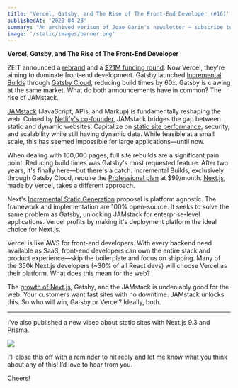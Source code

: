 ```yaml
---
title: 'Vercel, Gatsby, and The Rise of The Front-End Developer (#16)'
publishedAt: '2020-04-23'
summary: "An archived verison of Joao Garin's newsletter – subscribe to get early access."
image: '/static/images/banner.png'
---
```


**Vercel, Gatsby, and The Rise of The Front-End Developer**

ZEIT announced a [rebrand](https://vercel.com/blog/zeit-is-now-vercel) and a [$21M funding round](https://www.businessinsider.com/vercel-zeit-pitch-deck-21-million-accel-github-ceo-2020-4?IR=T). Now Vercel, they're aiming to dominate front-end development. Gatsby launched [Incremental Builds](https://www.gatsbyjs.org/blog/2020-04-22-announcing-incremental-builds/) through [Gatsby Cloud](https://www.gatsbyjs.com/), reducing build times by 60x. Gatsby is clawing at the same market. What do both announcements have in common? The rise of JAMstack.

[JAMstack](https://jamstack.org/) (JavaScript, APIs, and Markup) is fundamentally reshaping the web. Coined by [Netlify's co-founder](https://en.wikipedia.org/wiki/Netlify#JAMstack), JAMstack bridges the gap between static and dynamic websites. Capitalize on [static site performance](https://joaogarin.com/blog/next-prisma), security, and scalability while still having dynamic data. While feasible at a small scale, this has seemed impossible for large applications––until now.

When dealing with 100,000 pages, full site rebuilds are a significant pain point. Reducing build times was Gatsby's most requested feature. After two years, it's finally here––but there's a catch. Incremental Builds, exclusively through Gatsby Cloud, require the [Professional plan](https://www.gatsbyjs.com/pricing/) at $99/month. [Next.js](https://nextjs.org/), made by Vercel, takes a different approach.

Next's [Incremental Static Generation](https://github.com/zeit/next.js/discussions/11552) proposal is platform agnostic. The framework and implementation are 100% open-source. It seeks to solve the same problem as Gatsby, unlocking JAMstack for enterprise-level applications. Vercel profits by making it's deployment platform the ideal choice for Next.js.

Vercel is like AWS for front-end developers. With every backend need available as SaaS, front-end developers can own the entire stack and product experience––skip the boilerplate and focus on shipping. Many of the 350k Next.js developers (~30% of all React devs) will choose Vercel as their platform. What does this mean for the web?

The [growth of Next.js](https://masteringnextjs.com/learn-next-js), Gatsby, and the JAMstack is undeniably good for the web. Your customers want fast sites with no downtime. JAMstack unlocks this. So who will win, Gatsby or Vercel? Ideally, both.

---

I've also published a new video about static sites with Next.js 9.3 and Prisma.

[![](https://i.imgur.com/9uDpdO4.png)](https://www.youtube.com/watch?v=wk-dUsLUADg)

I’ll close this off with a reminder to hit reply and let me know what you think about any
of this! I’d love to hear from you.

Cheers!
